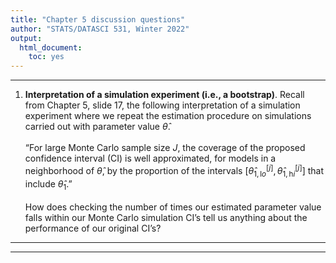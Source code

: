 ```yaml
---
title: "Chapter 5 discussion questions"
author: "STATS/DATASCI 531, Winter 2022"
output:
  html_document:
    toc: yes
---
```


\newcommand\prob{\mathbb{P}}
\newcommand\E{\mathbb{E}}
\newcommand\var{\mathrm{Var}}
\newcommand\cov{\mathrm{Cov}}

-----------

1. **Interpretation of a simulation experiment (i.e., a bootstrap)**.
Recall from Chapter 5, slide 17, the following interpretation of a simulation experiment where we repeat the estimation procedure on simulations carried out with parameter value $\hat\theta$.
<br>
<br>
"For large Monte Carlo sample size $J$, the coverage of the proposed confidence interval (CI) is well approximated, for models in a neighborhood of $\hat\theta$, by the proportion of the intervals $\big[\hat\theta^{[j]}_{1,\mathrm lo}, \, \hat\theta^{[j]}_{1,\mathrm hi}\big]$ that include $\hat\theta_1$."
<br>
<br>
How does checking the number of times our estimated parameter value falls within our Monte Carlo simulation CI's tell us anything about the performance of our original CI's?

---------


---------------

